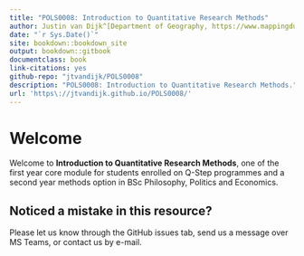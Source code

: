 ```yaml
--- 
title: "POLS0008: Introduction to Quantitative Research Methods"
author: Justin van Dijk^[Department of Geography, https://www.mappingdutchman.com/] and Stephen Jivraj^[Institute of Epidemiology and Health Care, https://www.ucl.ac.uk/q-step/stephen-jivraj]
date: "`r Sys.Date()`"
site: bookdown::bookdown_site
output: bookdown::gitbook
documentclass: book
link-citations: yes
github-repo: "jtvandijk/POLS0008"
description: "POLS0008: Introduction to Quantitative Research Methods."
url: 'https\://jtvandijk.github.io/POLS0008/'
---
```


# Welcome {-}

Welcome to **Introduction to Quantitative Research Methods**, one of the first year core module for students enrolled on Q-Step programmes and a second year methods option in BSc Philosophy, Politics and Economics. 

## Noticed a mistake in this resource? {-}
Please let us know through the GitHub issues tab, send us a message over MS Teams, or contact us by e-mail.

